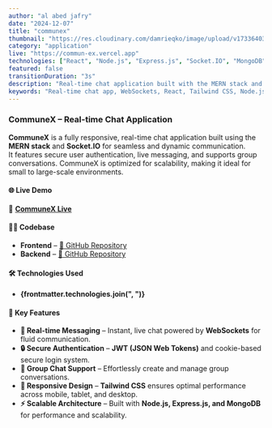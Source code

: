 ```yaml
---
author: "al abed jafry"
date: "2024-12-07"
title: "communex"
thumbnail: "https://res.cloudinary.com/damrieqko/image/upload/v1733640344/aajafry/communex.png"
category: "application"
live: "https://commun-ex.vercel.app"
technologies: ["React", "Node.js", "Express.js", "Socket.IO", "MongoDB", "JWT", "Tailwind CSS"]
featured: false
transitionDuration: "3s"
description: "Real-time chat application built with the MERN stack and Socket.IO"
keywords: "Real-time chat app, WebSockets, React, Tailwind CSS, Node.js, Express.js, MongoDB, JWT authentication, Socket.IO, Responsive chat app, Group chat, MERN stack"
---
```


### CommuneX – Real-time Chat Application  
**CommuneX** is a fully responsive, real-time chat application built using the **MERN stack** and **Socket.IO** for seamless and dynamic communication.  
It features secure user authentication, live messaging, and supports group conversations. CommuneX is optimized for scalability, making it ideal for small to large-scale environments.  


#### 🌐 Live Demo  
🔗 **[CommuneX Live](https://commun-ex.vercel.app)**  


#### 🧑‍💻 Codebase  
- **Frontend** – [🔗 GitHub Repository](https://github.com/aajafry/communex)  
- **Backend** – [🔗 GitHub Repository](https://github.com/aajafry/communex_api)  


#### 🛠️ Technologies Used  
- **{frontmatter.technologies.join(", ")}**  


#### 🎯 Key Features  
- **💬 Real-time Messaging** – Instant, live chat powered by **WebSockets** for fluid communication.  
- **🔒 Secure Authentication** – **JWT (JSON Web Tokens)** and cookie-based secure login system.  
- **👥 Group Chat Support** – Effortlessly create and manage group conversations.  
- **📱 Responsive Design** – **Tailwind CSS** ensures optimal performance across mobile, tablet, and desktop.  
- **⚡ Scalable Architecture** – Built with **Node.js, Express.js, and MongoDB** for performance and scalability.  
